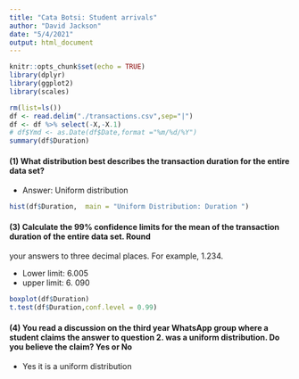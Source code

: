 ```yaml
---
title: "Cata Botsi: Student arrivals"
author: "David Jackson"
date: "5/4/2021"
output: html_document
---
```


```r
knitr::opts_chunk$set(echo = TRUE)
library(dplyr)
library(ggplot2)
library(scales)
```

```r
rm(list=ls())
df <- read.delim("./transactions.csv",sep="|")
df <- df %>% select(-X,-X.1)
# df$Ymd <- as.Date(df$Date,format ="%m/%d/%Y")
summary(df$Duration)
```

#### (1) What distribution best describes the transaction duration for the entire data set?

* Answer: Uniform distribution

```r
hist(df$Duration,  main = "Uniform Distribution: Duration ")
```

#### (3) Calculate the 99% confidence limits for the mean of the transaction duration of the entire data set. Round
your answers to three decimal places. For example, 1.234. 

* Lower limit: 6.005
* upper limit: 6. 090

```r
boxplot(df$Duration)
t.test(df$Duration,conf.level = 0.99)
```

#### (4) You read a discussion on the third year WhatsApp group where a student claims the answer to question 2. was a uniform distribution. Do you believe the claim?  Yes or  No

* Yes it is a uniform distribution

```r


```

